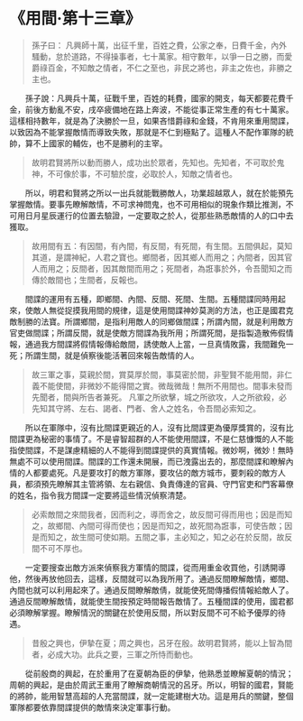 # 《用間·第十三章》

> 孫子曰： 凡興師十萬，出征千里，百姓之費，公家之奉，日費千金，內外騷動，怠於道路，不得操事者，七十萬家。相守數年，以爭一日之勝，而愛爵祿百金，不知敵之情者，不仁之至也，非民之將也，非主之佐也，非勝之主也。

&emsp;&emsp;孫子說：凡興兵十萬，征戰千里，百姓的耗費，國家的開支，每天都要花費千金，前後方動亂不安，戌卒疲備地在路上奔波，不能從事正常生產的有七十萬家。這樣相持數年，就是為了決勝於一旦，如果吝惜爵祿和金錢，不肯用來重用間諜，以致因為不能掌握敵情而導致失敗，那就是不仁到極點了。這種人不配作軍隊的統帥，算不上國家的輔佐，也不是勝利的主宰。

> 故明君賢將所以動而勝人，成功出於眾者，先知也。先知者，不可取於鬼神，不可像於事，不可驗於度，必取於人，知敵之情者也。

&emsp;&emsp;所以，明君和賢將之所以一出兵就能戰勝敵人，功業超越眾人，就在於能預先掌握敵情。要事先瞭解敵情，不可求神問鬼，也不可用相似的現象作類比推測，不可用日月星辰運行的位置去驗證，一定要取之於人，從那些熟悉敵情的人的口中去獲取。

> 故用間有五：有因間，有內間，有反間，有死間，有生間。五間俱起，莫知其道，是謂神紀，人君之寶也。鄉間者，因其鄉人而用之；內間者，因其官人而用之；反間者，因其敵間而用之；死間者，為誑事於外，令吾聞知之而傳於敵間也；生間者，反報也。

&emsp;&emsp;間諜的運用有五種，即鄉間、內間、反間、死間、生間。五種間諜同時用起來，使敵人無從捉摸我用間的規律，這是使用間諜神妙莫測的方法，也正是國君克敵制勝的法寶。所謂鄉間，是指利用敵人的同鄉做間諜；所謂內間，就是利用敵方官吏做間諜；所謂反間，就是使敵方間諜為我所用；所謂死間，是指製造散佈假情報，通過我方間諜將假情報傳給敵間，誘使敵人上當，一旦真情敗露，我間難免一死；所謂生間，就是偵察後能活著回來報告敵情的人。

> 故三軍之事，莫親於間，賞莫厚於間，事莫密於間，非聖賢不能用間，非仁義不能使間，非微妙不能得間之實。微哉微哉！無所不用間也。間事未發而先聞者，間與所告者兼死。 凡軍之所欲擊，城之所欲攻，人之所欲殺，必先知其守將、左右、謁者、門者、舍人之姓名，令吾間必索知之。

&emsp;&emsp;所以在軍隊中，沒有比間諜更親近的人，沒有比間諜更為優厚獎賞的，沒有比間諜更為秘密的事情了。不是睿智超群的人不能使用間諜，不是仁慈慷慨的人不能指使間諜，不是謀慮精細的人不能得到間諜提供的真實情報。微妙啊，微妙！無時無處不可以使用間諜。間諜的工作還未開展，而已洩露出去的，那麼間諜和瞭解內情的人都要處死。凡是要攻打的敵方軍隊，要攻佔的敵方城市，要刺殺的敵方人員，都須預先瞭解其主管將領、左右親信、負責傳達的官員、守門官吏和門客幕僚的姓名，指令我方間諜一定要將這些情況偵察清楚。

> 必索敵間之來間我者，因而利之，導而舍之，故反間可得而用也；因是而知之，故鄉間、內間可得而使也；因是而知之，故死間為誑事，可使告敵；因是而知之，故生間可使如期。五間之事，主必知之，知之必在於反間，故反間不可不厚也。

&emsp;&emsp;一定要搜查出敵方派來偵察我方軍情的間諜，從而用重金收買他，引誘開導他，然後再放他回去，這樣，反間就可以為我所用了。通過反間瞭解敵情，鄉間、內間也就可以利用起來了。通過反間瞭解敵倩，就能使死間傳播假情報給敵人了。通過反間瞭解敵情，就能使生間按預定時間報告敵情了。五種間諜的使用，國君都必須瞭解掌握。瞭解情況的關鍵在於使用反間，所以對反間不可不給予優厚的待遇。

> 昔殷之興也，伊摯在夏；周之興也，呂牙在殷。故明君賢將，能以上智為間者，必成大功。此兵之要，三軍之所恃而動也。

&emsp;&emsp;從前殷商的興起，在於重用了在夏朝為臣的伊摯，他熟悉並瞭解夏朝的情況；周朝的興起，是由於周武王重用了瞭解商朝情況的呂牙。所以，明智的國君，賢能的將帥，能用智慧高超的人充當間諜，就一定能建樹大功。這是用兵的關鍵，整個軍隊都要依靠間諜提供的敵情來決定軍事行動。
